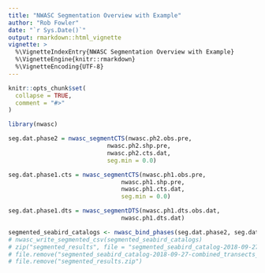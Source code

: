 ```yaml
---
title: "NWASC Segmentation Overview with Example"
author: "Rob Fowler"
date: "`r Sys.Date()`"
output: rmarkdown::html_vignette
vignette: >
  %\VignetteIndexEntry{NWASC Segmentation Overview with Example}
  %\VignetteEngine{knitr::rmarkdown}
  %\VignetteEncoding{UTF-8}
---
```


```r
knitr::opts_chunk$set(
  collapse = TRUE,
  comment = "#>"
)
```

```r
library(nwasc)
```


```r
seg.dat.phase2 = nwasc_segmentCTS(nwasc.ph2.obs.pre,
                            nwasc.ph2.shp.pre,
                            nwasc.ph2.cts.dat,
                            seg.min = 0.0)
```





```r
seg.dat.phase1.cts = nwasc_segmentCTS(nwasc.ph1.obs.pre,
                                nwasc.ph1.shp.pre,
                                nwasc.ph1.cts.dat,
                                seg.min = 0.0)
```


```r
seg.dat.phase1.dts = nwasc_segmentDTS(nwasc.ph1.dts.obs.dat,
                                nwasc.ph1.dts.dat)
```



```r

segmented_seabird_catalogs <- nwasc_bind_phases(seg.dat.phase2, seg.dat.phase1.cts, seg.dat.phase1.dts)
# nwasc_write_segmented_csv(segmented_seabird_catalogs)
# zip("segmented_results", file = "segmented_seabird_catalog-2018-09-27-combined_transects_3 .csv")
# file.remove("segmented_seabird_catalog-2018-09-27-combined_transects_3 .csv")
# file.remove("segmented_results.zip")

```
